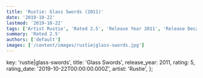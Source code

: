 ```yaml
---
title: 'Rustie: Glass Swords (2011)'
date: '2019-10-22'
lastmod: '2019-10-22'
tags: ['Artist Rustie', 'Rated 2.5', 'Release Year 2011', 'Release Decade 2010']
summary: 'Rated 2.5'
authors: ['default']
images: ['/content/images/rustie|glass-swords.jpg']
---
```


  key: 'rustie|glass-swords',
  title: 'Glass Swords',
  release_year: 2011,
  rating: 5,
  rating_date: '2019-10-22T00:00:00.000Z',
  artist: 'Rustie',
};

<MusicRating data={data} />
